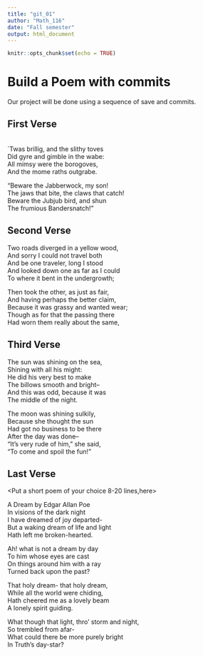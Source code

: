 ---
title: "git_01"
author: "Math_116"
date: "Fall semester"
output: html_document
---

```{r setup, include=FALSE}
knitr::opts_chunk$set(echo = TRUE)
```
# Build a Poem with commits
Our project will be done using a sequence of save and commits.

## First Verse 
<Put the first two verses of Jabberwocky by Lewis Carrol in this section>  
`Twas brillig, and the slithy toves   
Did gyre and gimble in the wabe:    
  All mimsy were the borogoves,   
And the mome raths outgrabe.     
  
  
  "Beware the Jabberwock, my son!     
  The jaws that bite, the claws that catch!     
Beware the Jubjub bird, and shun     
  The frumious Bandersnatch!"     

## Second Verse
<Put the first two verses of The Road Not Taken by Robert Frost here>
Two roads diverged in a yellow wood,    
And sorry I could not travel both   
And be one traveler, long I stood    
And looked down one as far as I could    
To where it bent in the undergrowth; 

 Then took the other, as just as fair,    
And having perhaps the better claim,   
Because it was grassy and wanted wear;   
Though as for that the passing there   
Had worn them really about the same,   


## Third Verse
<Put the first two verses of The Walrus and the Carpenter here>
The sun was shining on the sea,   
Shining with all his might:   
He did his very best to make   
The billows smooth and bright--   
And this was odd, because it was   
The middle of the night.   

The moon was shining sulkily,   
Because she thought the sun  
Had got no business to be there  
After the day was done--   
"It's very rude of him," she said,   
"To come and spoil the fun!"   

## Last Verse
<Put a short poem of your choice 8-20 lines,here> 

A Dream by Edgar Allan Poe    
 In visions of the dark night   
I have dreamed of joy departed-    
But a waking dream of life and light  
Hath left me broken-hearted.  

Ah! what is not a dream by day   
To him whose eyes are cast  
On things around him with a ray  
Turned back upon the past?   

That holy dream- that holy dream,  
While all the world were chiding,  
Hath cheered me as a lovely beam  
A lonely spirit guiding.  

What though that light, thro' storm and night,  
So trembled from afar-   
What could there be more purely bright   
In Truth's day-star?    

